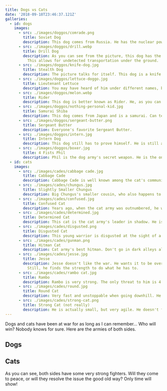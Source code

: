 ```yaml
---
title: Dogs vs Cats
date: '2018-09-18T23:46:37.121Z'
galleries:
  - id: dogs
    images:
      - src: ./images/doggos/comrade.png
        title: Soviet Dog
        description: This dog comes from Russia. He has the nuclear power to destroy half the world, and all the cats with it.
      - src: ./images/doggos/drill.webp
        title: Drill Dog
        description: As you can see from the picture, this dog has the ability to turn into a drill and make tunnels. 
          This allows for undetected transportation under the ground.
      - src: ./images/doggos/knife-dog.jpg
        title: Stealth Dog
        description: The picture talks for itself. This dog is a knife wielder, who can sneak up behind any cat and stab them.
      - src: ./images/doggos/lettuce-doggo.jpg
        title: Lieutenant Lettuce
        description: You may have heard of him under different names, but this is the leader of the doggo army - Lieutenant Lettuce.
      - src: ./images/doggos/melon.webp
        title: Rider
        description: This dog is better known as Rider. He, as you can tell by his helmet, is a motorcycle rider. That's where his name comes from.
      - src: ./images/doggos/nothing-personal-kid.jpg
        title: Samurai Shiba
        description: This dog comes from Japan and is a samurai. Can teleport behind you.
      - src: ./images/doggos/sergeant-butter.png
        title: Sergeant Butter
        description: Everyone's favorite Sergeant Butter.
      - src: ./images/doggos/intern.jpg
        title: Intern Dog
        description: This dog still has to prove himself. He is still an intern but has great potential.
      - src: ./images/doggos/boxer.jpg
        title: 4 Fists Phil
        description: Phil is the dog army's secret weapon. He is the one who shall take down Rambo Cat.
  - id: cats
    images:
      - src: ./images/cades/cabbage cade.jpg
        title: Cabbage Cade
        description: Cabbage Cade is well known among the cat's community. He is the leader of the cat's army and Lieutenant Lettuce's personal enemy.
      - src: ./images/cades/chungus.jpg
        title: Slightly Smaller Chungus
        description: Big Chungus's smaller cousin, who also happens to be big, but is slightly smaller than Big Chungus. Still, do not underestimate him.
      - src: ./images/cades/confused.jpg
        title: Confused Cat
        description: Years ago, when the cat army was outnumbered, he was drafted in the army. Doesn't like vegetables and is constantly getting yelled at.
      - src: ./images/cades/determined.jpg
        title: Determined Cat
        description: This cat is the cat army's leader in shadow. He is determined to do anything. Likes Coke.
      - src: ./images/cades/disgusted.png
        title: Disgusted Cat
        description: This young warrior is disgusted at the sight of a dog.
      - src: ./images/cades/gunman.png
        title: Hitman Cat
        description: Cat army's best hitman. Don't go in dark alleys alone.
      - src: ./images/cades/jesse.jpg
        title: Jesse
        description: Jesse doesn't like the war. He wants it to be over. He hates that innocent cats get hurt, especially younger ones.
          Still, he finds the strength to do what he has to.
      - src: ./images/cades/rambo cat.jpg
        title: Rambo
        description: Rambo is very strong. The only threat to him is 4 Fists Phil.
      - src: ./images/cades/round.jpg
        title: Round Cat
        description: Very fast and unstoppable when going downhill. He makes the way through the dog army.
      - src: ./images/cades/strong-cat.png
        title: Strong Cat (not really)
        description: He is actually small, but very agile. He doesn't fight with muscles, but with his brains.
---
```


Dogs and cats have been at war for as long as I can remember... Who will win? 
Nobody knows for sure. Here are the armies of both sides.

## Dogs

<Gallery id="dogs" />

## Cats

<Gallery id="cats" />


As you can see, both sides have some very strong fighters.
Will they come to peace, or will they resolve the issue the good old way? Only time will show!
